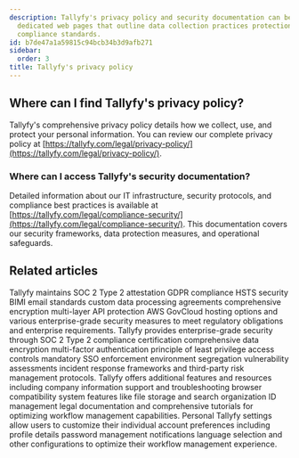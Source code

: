 ```yaml
---
description: Tallyfy's privacy policy and security documentation can be accessed through
  dedicated web pages that outline data collection practices protection measures and
  compliance standards.
id: b7de47a1a59815c94bcb34b3d9afb271
sidebar:
  order: 3
title: Tallyfy's privacy policy
---
```


## Where can I find Tallyfy's privacy policy?

Tallyfy's comprehensive privacy policy details how we collect, use, and protect your personal information. You can review our complete privacy policy at [https://tallyfy.com/legal/privacy-policy/](https://tallyfy.com/legal/privacy-policy/).

### Where can I access Tallyfy's security documentation?

Detailed information about our IT infrastructure, security protocols, and compliance best practices is available at [https://tallyfy.com/legal/compliance-security/](https://tallyfy.com/legal/compliance-security/). This documentation covers our security frameworks, data protection measures, and operational safeguards.


## Related articles
<CardGrid>
<LinkTitleCard header="<b>Miscellaneous > Terms & legals</b>" href="/products/pro/miscellaneous/terms-legals/" > Tallyfy maintains SOC 2 Type 2 attestation GDPR compliance HSTS security BIMI email standards custom data processing agreements comprehensive encryption multi-layer API protection AWS GovCloud hosting options and various enterprise-grade security measures to meet regulatory obligations and enterprise requirements. </LinkTitleCard>
<LinkTitleCard header="<b>Pro > Compliance</b>" href="/products/pro/compliance/" > Tallyfy provides enterprise-grade security through SOC 2 Type 2 compliance certification comprehensive data encryption multi-factor authentication principle of least privilege access controls mandatory SSO enforcement environment segregation vulnerability assessments incident response frameworks and third-party risk management protocols. </LinkTitleCard>
<LinkTitleCard header="<b>Pro > Miscellaneous</b>" href="/products/pro/miscellaneous/" > Tallyfy offers additional features and resources including company information support and troubleshooting browser compatibility system features like file storage and search organization ID management legal documentation and comprehensive tutorials for optimizing workflow management capabilities. </LinkTitleCard>
<LinkTitleCard header="<b>Settings > Personal settings</b>" href="/products/pro/settings/personal-settings/" > Personal Tallyfy settings allow users to customize their individual account preferences including profile details password management notifications language selection and other configurations to optimize their workflow management experience. </LinkTitleCard>
</CardGrid>